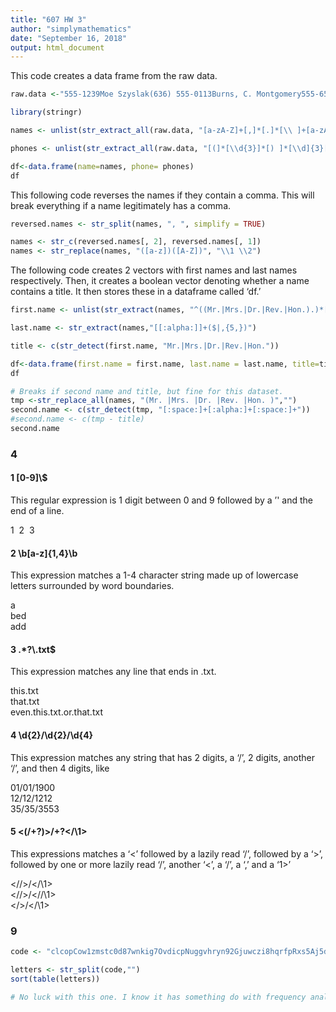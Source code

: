 ```yaml
---
title: "607 HW 3"
author: "simplymathematics"
date: "September 16, 2018"
output: html_document
---
```


This code creates a data frame from the raw data.
```r
raw.data <-"555-1239Moe Szyslak(636) 555-0113Burns, C. Montgomery555-6542Rev. Timothy Lovejoy555 8904Ned Flanders636-555-3226Simpson, Homer5553642Dr. Julius Hibbert"

library(stringr)

names <- unlist(str_extract_all(raw.data, "[a-zA-Z]+[,]*[.]*[\\ ]+[a-zA-Z]+[.\\ ]*[a-zA-Z]*"))

phones <- unlist(str_extract_all(raw.data, "[(]*[\\d{3}]*[) ]*[\\d]{3}[-\\ ]*[\\d]{4}"))

df<-data.frame(name=names, phone= phones)
df
```
This following code reverses the names if they contain a comma. This will break everything if a name legitimately has a comma.
```r
reversed.names <- str_split(names, ", ", simplify = TRUE)

names <- str_c(reversed.names[, 2], reversed.names[, 1])
names <- str_replace(names, "([a-z])([A-Z])", "\\1 \\2")
```
The following code creates 2 vectors with first names and last names respectively. Then, it creates a boolean vector denoting whether a name contains a title. It then stores these in a dataframe called 'df.'
```r

first.name <- unlist(str_extract(names, "^((Mr.|Mrs.|Dr.|Rev.|Hon.).)*[[:alpha:]]*[\\w\\d]+"))

last.name <- str_extract(names,"[[:alpha:]]+($|,{5,})")

title <- c(str_detect(first.name, "Mr.|Mrs.|Dr.|Rev.|Hon."))

df<-data.frame(first.name = first.name, last.name = last.name, title=title)
df
```

```r
# Breaks if second name and title, but fine for this dataset. 
tmp <-str_replace_all(names, "(Mr. |Mrs. |Dr. |Rev. |Hon. )","")
second.name <- c(str_detect(tmp, "[:space:]+[:alpha:]+[:space:]+"))
#second.name <- c(tmp - title)
second.name 

```
### 4

#### 1  [0-9]\\$  
This regular expression is 1 digit between 0 and 9 followed by a '\' and the end of a line.  

1\  
2\  
3\  

#### 2 \\b[a-z]{1,4}\\b  
This expression matches a 1-4 character string made up of lowercase letters surrounded by word boundaries.  

 a  
bed   
add  

#### 3 .*?\\.txt$  
This expression matches any line that ends in .txt.  

this.txt  
that.txt  
even.this.txt.or.that.txt  

#### 4 \\d{2}/\\d{2}/\\d{4}  

This expression matches any string that has 2 digits, a '/', 2 digits, another '/', and then 4 digits, like  

01/01/1900  
12/12/1212  
35/35/3553  

#### 5 <(/+?)>/+?</\\1>  

This expressions matches a '<' followed by a lazily read '/', followed by a '>', followed by one or more lazily read '/', another '<', a '/', a '\,' and a '1>'  

<//>/</\1>  
<//>/<//\1>  
</>/</\1>  

### 9

```r
code <- "clcopCow1zmstc0d87wnkig7OvdicpNuggvhryn92Gjuwczi8hqrfpRxs5Aj5dwpn0TanwoUwisdij7Lj8kpf03AT5Idr3coc0bt7yczjatOaootj55t3Nj3ne6c4Sfek.r1w1YwwojigOd6vrfUrbz2.2bkAnbhzgv4R9i05zEcrop.wAgnb.SqoU65fPa1otfb7wEm24k6t3sR9zqe5fy89n6Nd5t9kc4fE905gmc4Rgxo5nhDk!gr"

letters <- str_split(code,"")
sort(table(letters))

# No luck with this one. I know it has something do with frequency analysis, but nothing about this table is straightforward

```
